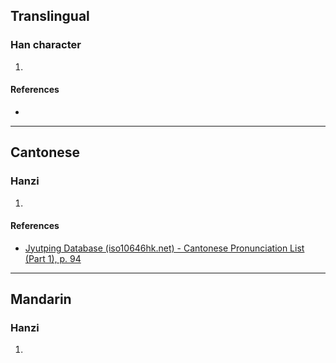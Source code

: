 {{character info/new}}
==Translingual==

===Han character===
{{Han char|rn=38|rad=女|as=10|sn=13|four=|canj=VYBS|ids=⿰女旁}}

# {{defn|Han|sort=女10}}

====References====
* {{Han ref|kx=0269.150|dkj=06624|dj=0536.240|hdz=21073.030|uh=5ACE|ud=23246}}

----

==Cantonese==

===Hanzi===
{{yue-hanzi|jyut=[[pong4]]|y=pong4}}

# {{defn|lang=yue|sort=女10}}

====References====
* [http://www.iso10646hk.net/jp/document/download.jsp Jyutping Database (iso10646hk.net) - Cantonese Pronunciation List (Part 1), p. 94]

----

==Mandarin==

===Hanzi===
{{cmn-hanzi|pin=[[páng]] ([[pang2]])|wg=p'ang<sup>2</sup>}}

# {{defn|lang=cmn|sort=女10}}